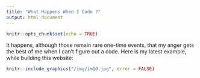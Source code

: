 ```yaml
---
title: "What Happens When I Code ?"
output: html_document
---
```


```r
knitr::opts_chunk$set(echo = TRUE)
```


It happens, although those remain rare one-time events, that my anger gets the best of me when I can't figure out a code. Here is my latest example, while building this website:

```r
knitr::include_graphics("/img/im10.jpg", error = FALSE)
```

  
